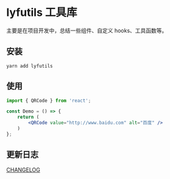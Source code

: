 
<Meta title="Welcome/Welcome" />

# lyfutils 工具库

主要是在项目开发中，总结一些组件、自定义 hooks、工具函数等。

## 安装

````
yarn add lyfutils
````

## 使用

````jsx
import { QRCode } from 'react';

const Demo = () => {
    return (
        <QRCode value="http://www.baidu.com" alt="百度" />
    )
};
````

## 更新日志

[CHANGELOG](./CHANGELOG.md)
